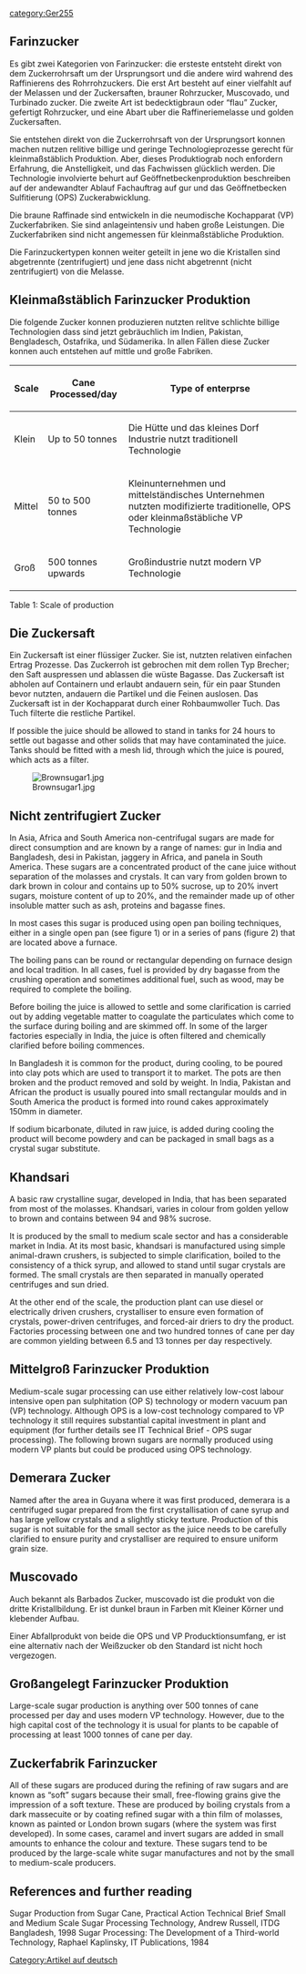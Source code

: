 {{Translation validate - German|[[Brown sugar (Practical Action Brief)]]}}
{{Lang|[[Farinzucker|Deutsch]] - [[Brown sugar (Practical Action Brief)|English]]}}
[[category:Ger255]]
== Farinzucker ==
Es gibt zwei Kategorien von Farinzucker: die ersteste entsteht direkt von dem Zuckerrohrsaft um der Ursprungsort und die andere wird wahrend des Raffinierens des Rohrrohzuckers. Die erst Art besteht auf einer vielfahlt auf der Melassen und der Zuckersaften, brauner Rohrzucker, Muscovado, und Turbinado zucker. Die zweite Art ist bedecktigbraun oder “flau” Zucker, gefertigt Rohrzucker, und eine Abart uber die Raffineriemelasse und golden Zuckersaften.

Sie entstehen direkt von die Zuckerrohrsaft von der Ursprungsort konnen machen nutzen relitive billige und geringe Technologieprozesse gerecht für kleinmaßstäblich Produktion. Aber, dieses Produktiograb noch enfordern Erfahrung, die Anstelligkeit, und das Fachwissen glücklich werden. Die Technologie involvierte behurt auf Geöffnetbeckenproduktion beschreiben auf der andewandter Ablauf Fachauftrag auf gur und das Geöffnetbecken Sulfitierung (OPS) Zuckerabwicklung.

Die braune Raffinade sind entwickeln in die neumodische Kochapparat (VP) Zuckerfabriken. Sie sind anlageintensiv und haben große Leistungen. Die Zuckerfabriken sind nicht angemessen für kleinmaßstäbliche Produktion. 

Die Farinzuckertypen konnen weiter geteilt in jene wo die Kristallen sind abgetrennte (zentrifugiert) und jene dass nicht abgetrennt (nicht zentrifugiert) von die Melasse.

== Kleinmaßstäblich Farinzucker Produktion ==
Die folgende Zucker konnen produzieren nutzten relitve schlichte billige Technologien dass sind jetzt gebräuchlich im Indien, Pakistan, Bengladesch, Ostafrika, und Südamerika. In allen Fällen diese Zucker konnen auch entstehen auf mittle und große Fabriken.

{| class="wikitable"
|-
! Scale
! Cane Processed/day
! Type of enterprse
|-
| Klein
| Up to 50 tonnes
| Die Hütte und das kleines Dorf Industrie nutzt traditionell Technologie
|-
| Mittel
| 50 to 500 tonnes
| Kleinunternehmen und  mittelständisches Unternehmen nutzten modifizierte traditionelle, OPS oder kleinmaßstäbliche VP Technologie
|-
| Groß
| 500 tonnes upwards
| Großindustrie nutzt modern VP Technologie 
|}
Table 1: Scale of production

== Die Zuckersaft ==
Ein Zuckersaft ist einer flüssiger Zucker. Sie ist, nutzten relativen einfachen Ertrag Prozesse. Das Zuckerroh ist gebrochen mit dem rollen Typ Brecher; den Saft auspressen und ablassen die wüste Bagasse. Das Zuckersaft ist abholen auf Containern und erlaubt andauern sein, für ein paar Stunden bevor nutzten, andauern die Partikel und die Feinen auslosen. Das Zuckersaft ist in der Kochapparat durch einer Rohbaumwoller Tuch.  Das Tuch filterte die restliche Partikel.  

If possible the juice should be allowed to stand in tanks for 24 hours to settle out bagasse and other solids that may have contaminated the juice. Tanks should be fitted with a mesh lid, through which the juice is poured, which acts as a filter.

[[Image:Brownsugar1.jpg]]

== Nicht zentrifugiert Zucker ==
In Asia, Africa and South America non-centrifugal sugars are made for direct consumption and are known by a range of names: gur in India and Bangladesh, desi in Pakistan, jaggery in Africa, and panela in South America. These sugars are a concentrated product of the cane juice without separation of the molasses and crystals. It can vary from golden brown to dark brown in colour and contains up to 50% sucrose, up to 20% invert sugars, moisture content of up to 20%, and the remainder made up of other insoluble matter such as ash, proteins and bagasse fines. 

In most cases this sugar is produced using open pan boiling techniques, either in a single open pan (see figure 1) or in a series of pans (figure 2) that are located above a furnace.


The boiling pans can be round or rectangular depending on furnace design and local tradition. In all cases, fuel is provided by dry bagasse from the crushing operation and sometimes additional fuel, such as wood, may be required to complete the boiling. 


Before boiling the juice is allowed to settle and some clarification is carried out by adding vegetable matter to coagulate the particulates which come to the surface during boiling and are skimmed off. In some of the larger factories especially in India, the juice is often filtered and chemically clarified before boiling commences. 

In Bangladesh it is common for the product, during cooling, to be poured into clay pots which are used to transport it to market. The pots are then broken and the product removed and sold by weight. In India, Pakistan and African the product is usually poured into small rectangular moulds and in South America the product is formed into round cakes approximately 150mm in diameter. 

If sodium bicarbonate, diluted in raw juice, is added during cooling the product will become powdery and can be packaged in small bags as a crystal sugar substitute.

== Khandsari ==
A basic raw crystalline sugar, developed in India, that has been separated from most of the molasses. Khandsari, varies in colour from golden yellow to brown and contains between 94 and 98% sucrose. 

It is produced by the small to medium scale sector and has a considerable market in India. At its most basic, khandsari is manufactured using simple animal-drawn crushers, is subjected to simple clarification, boiled to the consistency of a thick syrup, and allowed to stand until sugar crystals are formed. The small crystals are then separated in manually operated centrifuges and sun dried. 

At the other end of the scale, the production plant can use diesel or electrically driven crushers, crystalliser to ensure even formation of crystals, power-driven centrifuges, and forced-air driers to dry the product. Factories processing between one and two hundred tonnes of cane per day are common yielding between 6.5 and 13 tonnes per day respectively.

== Mittelgroß Farinzucker Produktion ==
Medium-scale sugar processing can use either relatively low-cost labour intensive open pan sulphitation (OP S) technology or modern vacuum pan (VP) technology. Although OPS is a low-cost technology compared to VP technology it still requires substantial capital investment in plant and equipment (for further details see IT Technical Brief - OPS sugar processing). The following brown sugars are normally produced using modern VP plants but could be produced using OPS technology.

== Demerara Zucker ==
Named after the area in Guyana where it was first produced, demerara is a centrifuged sugar prepared from the first crystallisation of cane syrup and has large yellow crystals and a slightly sticky texture. Production of this sugar is not suitable for the small sector as the juice needs to be carefully clarified to ensure purity and crystalliser are required to ensure uniform grain size.

== Muscovado ==
Auch bekannt als Barbados Zucker, muscovado ist die produkt von die dritte Kristallbildung. Er ist dunkel braun in Farben mit Kleiner Körner und klebender Aufbau. 

Einer Abfallprodukt von beide die OPS und VP Producktionsumfang, er ist eine alternativ nach der Weißzucker ob den Standard ist nicht hoch vergezogen.

== Großangelegt Farinzucker Produktion ==
Large-scale sugar production is anything over 500 tonnes of cane processed per day and uses modern VP technology. However, due to the high capital cost of the technology it is usual for plants to be capable of processing at least 1000 tonnes of cane per day.

== Zuckerfabrik Farinzucker ==
All of these sugars are produced during the refining of raw sugars and are known as “soft” sugars because their small, free-flowing grains give the impression of a soft texture. These are produced by boiling crystals from a dark massecuite or by coating refined sugar with a thin film of molasses, known as painted or London brown sugars (where the system was first developed). In some cases, caramel and invert sugars are added in small amounts to enhance the colour and texture. These sugars tend to be produced by the large-scale white sugar manufactures and not by the small to medium-scale producers.

== References and further reading ==
Sugar Production from Sugar Cane, Practical Action 
Technical Brief 
Small and Medium Scale Sugar Processing Technology, Andrew Russell, ITDG Bangladesh, 1998 
Sugar Processing: The Development of a Third-world 
Technology, Raphael Kaplinsky, IT Publications, 1984

[[Category:Artikel auf deutsch]]
